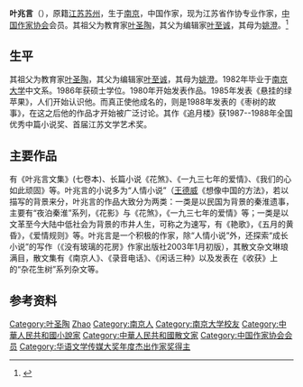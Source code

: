 '''叶兆言'''（{{bd|1957年|catIdx=Y叶}}），原籍[[江苏|江苏]][[苏州|苏州]]，生于[[南京|南京]]，中国作家，现为江苏省作协专业作家，[[中国作家协会|中国作家协会]]会员。其祖父为教育家[[叶圣陶|叶圣陶]]，其父为编辑家[[叶至诚|叶至诚]]，其母为[[姚澄|姚澄]]。<ref>{{Cite web|title=叶兆言|url=http://www.chinawriter.com.cn/zxhy/member/6234.shtml|accessdate=2020-01-23|work=中国作家网}}{{Dead link}}</ref>

== 生平 ==
其祖父为教育家[[叶圣陶|叶圣陶]]，其父为编辑家[[叶至诚|叶至诚]]，其母为[[姚澄|姚澄]]。1982年毕业于[[南京大学|南京大学]]中文系。1986年获硕士学位。1980年开始发表作品。1985年发表《悬挂的绿苹果》，人们开始认识他。而真正使他成名的，则是1988年发表的《枣树的故事》，在这之后他的作品才开始被广泛讨论。其作《追月楼》获1987--1988年全国优秀中篇小说奖、首届江苏文学艺术奖。

== 主要作品 ==
有《叶兆言文集》(七卷本)、长篇小说《花煞》、《一九三七年的爱情》、《我们的心如此顽固》等。叶兆言的小说多为“人情小说”（[[王德威|王德威]]《想像中国的方法》，若以描写的背景来分，叶兆言的作品大致分为两类：一类是以民国为背景的秦淮遗事，主要有“夜泊秦淮”系列，《花影》与《花煞》，《一九三七年的爱情》等；一类是以文革至今大陆中低社会为背景的市井人生，可称之为速写，有《艳歌》，《五月的黄昏》，《爱情规则》等。叶兆言是一个积极的作家，除“人情小说”外，还探索“成长小说”的写作（《没有玻璃的花房》作家出版社2003年1月初版），其散文杂文琳琅满目，散文集有《南京人》、《录音电话》、《闲话三种》以及发表在《收获》上的“杂花生树”系列杂文等。

== 参考资料 ==
{{reflist}}

{{China-writer-stub}}
{{華語文學傳媒大獎年度傑出作家獎|2017}}
{{庄重文文学奖}}
{{中国近现代文学}}
{{施耐庵文学奖}}
{{中国作家协会第九届全国委员会}}

{{Authority control}}
{{DEFAULTSORT:Ye叶}}
[[Category:叶圣陶|Category:叶圣陶]]
[[Category:葉姓|Zhao]]
[[Category:南京人|Category:南京人]]
[[Category:南京大学校友|Category:南京大学校友]]
[[Category:中華人民共和國小說家|Category:中華人民共和國小說家]]
[[Category:中華人民共和國散文家|Category:中華人民共和國散文家]]
[[Category:中国作家协会会员|Category:中国作家协会会员]]
[[Category:华语文学传媒大奖年度杰出作家奖得主|Category:华语文学传媒大奖年度杰出作家奖得主]]